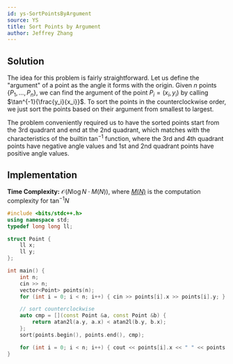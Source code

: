 ```yaml
---
id: ys-SortPointsByArgument
source: YS
title: Sort Points by Argument
author: Jeffrey Zhang
---
```


## Solution

The idea for this problem is fairly straightforward. Let us define the "argument" of a point as the angle it forms with the origin. Given $n$ points $\{P_1,...,P_n\}$, we can find the argument of the point $P_i = (x_i,y_i)$ by calling $\tan^{-1}{\frac{y_i}{x_i}}$. To sort the points in the counterclockwise order, we just sort the points based on their argument from smallest to largest.

The problem conveniently required us to have the sorted points start from the 3rd quadrant and end at the 2nd quadrant, which matches with the characteristics of the builtin $\tan^{-1}$ function, where the 3rd and 4th quadrant points have negative angle values and 1st and 2nd quadrant points have positive angle values.

## Implementation
**Time Complexity:** $\mathcal{O}(N \log N \cdot M(N))$, where [$M(N)$](https://en.wikipedia.org/wiki/Computational_complexity_of_mathematical_operations) is the computation complexity for $\tan^{-1}{N}$

<LanguageSection>
<CPPSection>

```cpp
#include <bits/stdc++.h>
using namespace std;
typedef long long ll;

struct Point {
	ll x;
	ll y;
};

int main() {
	int n;
	cin >> n;
	vector<Point> points(n);
	for (int i = 0; i < n; i++) { cin >> points[i].x >> points[i].y; }

	// sort counterclockwise
	auto cmp = [](const Point &a, const Point &b) {
		return atan2l(a.y, a.x) < atan2l(b.y, b.x);
	};
	sort(points.begin(), points.end(), cmp);

	for (int i = 0; i < n; i++) { cout << points[i].x << " " << points[i].y << "\n"; }
}
```

</CPPSection>
</LanguageSection>
